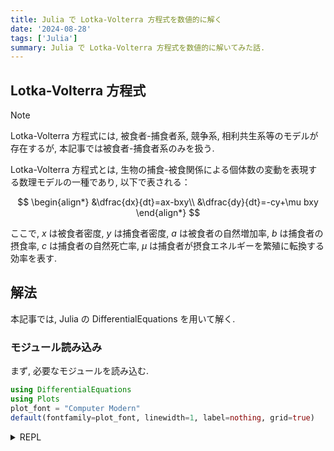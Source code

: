 ```yaml
---
title: Julia で Lotka-Volterra 方程式を数値的に解く
date: '2024-08-28'
tags: ['Julia']
summary: Julia で Lotka-Volterra 方程式を数値的に解いてみた話.
---
```


## Lotka-Volterra 方程式

> [!NOTE]
> Lotka-Volterra 方程式には, 被食者-捕食者系, 競争系, 相利共生系等のモデルが存在するが, 本記事では被食者-捕食者系のみを扱う.

Lotka-Volterra 方程式とは, 生物の捕食-被食関係による個体数の変動を表現する数理モデルの一種であり, 以下で表される：

$$
\begin{align*}
&\dfrac{dx}{dt}=ax-bxy\\
&\dfrac{dy}{dt}=-cy+\mu bxy
\end{align*}
$$

ここで, $x$ は被食者密度, $y$ は捕食者密度, $a$ は被食者の自然増加率, $b$ は捕食者の摂食率, $c$ は捕食者の自然死亡率, $\mu$ は捕食者が摂食エネルギーを繁殖に転換する効率を表す. 

## 解法

本記事では, Julia の DifferentialEquations を用いて解く.

### モジュール読み込み

まず, 必要なモジュールを読み込む. 

```julia
using DifferentialEquations
using Plots
plot_font = "Computer Modern"
default(fontfamily=plot_font, linewidth=1, label=nothing, grid=true)
```

<details>
<summary>REPL</summary>
```julia-repl
julia> using DifferentialEquations

julia> using Plots

julia> plot_font = "Computer Modern"
"Computer Modern"

julia> default(fontfamily=plot_font, linewidth=1, label=nothing, grid=true)

```
</details>

### 問題設定

次に, Lotka-Volterra 方程式を Julia で定式化する.

```julia
function lotka_volterra!(du, u, p, t)
    a, b, c, μ = p
    x, y = u
    du[1] = a * x - b * x * y
    du[2] = μ * x * y - c * y
end
```

<details>
<summary>REPL</summary>
```julia-repl
julia> function lotka_volterra!(du, u, p, t)
           a, b, c, μ = p
           x, y = u
           du[1] = a * x - b * x * y
           du[2] = μ * x * y - c * y
       end
lotka_volterra! (generic function with 1 method)

```
</details>

### パラメータ設定

次に, パラメータを設定する.

```julia
a = 1.1
b = 0.4
c = 0.4
μ = 0.1

p = (a, b, c, μ)
```

<details>
<summary>REPL</summary>
```julia-repl
julia> a = 1.1
1.1

julia> b = 0.4
0.4

julia> c = 0.4
0.4

julia> μ = 0.1
0.1

julia>

julia> p = (a, b, c, μ)
(1.1, 0.4, 0.4, 0.1)

```
</details>

### 初期条件と階の範囲の設定

次に, 初期条件と解の範囲を設定する.

```julia
u0 = [10.0, 5.0]
tspan = (0.0, 50.0)
```

<details>
<summary>REPL</summary>
```julia-repl
julia> u0 = [10.0, 5.0]
2-element Vector{Float64}:
 10.0
  5.0

julia> tspan = (0.0, 50.0)
(0.0, 50.0)

```
</details>

### 問題の定義と解の計算

```julia
prob = ODEProblem(lotka_volterra!, u0, tspan, p)
sol = solve(prob)
```

<details>
<summary>REPL</summary>
```julia-repl
julia> prob = ODEProblem(lotka_volterra!, u0, tspan, p)
ODEProblem with uType Vector{Float64} and tType Float64. In-place: true
timespan: (0.0, 50.0)
u0: 2-element Vector{Float64}:
 10.0
  5.0

julia> sol = solve(prob)
retcode: Success
Interpolation: specialized 4th order "free" interpolation, specialized 2nd order "free" stiffness-aware interpolation
t: 56-element Vector{Float64}:
  0.0
  0.10551052180168205
  0.3026858596029679
  0.544216162029267
  0.8667001358219422
  1.290752093822806
  1.7003476232387265
  2.2799589614331133
  2.882391006071913
  3.543472793323572
  4.326489593554792
  5.302659637431677
  6.963443099602529
  ⋮
 38.19836931152591
 39.838659848395615
 41.16261629602774
 42.54163919084672
 43.520484417635416
 44.36703417737004
 45.12268565170904
 45.803326845977956
 46.6942006009366
 47.56185147161654
 48.716821800426615
 50.0
u: 56-element Vector{Vector{Float64}}:
 [10.0, 5.0]
 [9.035627005169454, 5.299839898200966]
 [7.2519783179682475, 5.750076609572348]
 [5.3322876509632415, 6.0725687751425825]
 [3.445570572857435, 6.136242934717593]
 [1.9876933916021085, 5.791725958718605]
 [1.260857484176088, 5.246249684158559]
 [0.7793800583895246, 4.4050613386031285]
 [0.5774381211452372, 3.6027620299304046]
 [0.5098173175276516, 2.865039146276961]
 [0.5500951340758927, 2.181735189174335]
 [0.7795716913377725, 1.572474529264101]
 [2.118736661257719, 1.004176672543559]
 ⋮
 [1.0061244645004324, 1.3371372224811882]
 [2.9857121817598737, 0.9292591888113896]
 [7.767258822631018, 1.0644948778605032]
 [13.712147771527462, 2.9448359380604394]
 [7.006151179114605, 5.8233785729636]
 [2.2798679109384095, 5.929732938997305]
 [1.0060307334488037, 4.916269057596703]
 [0.6374632520786015, 3.95149560119708]
 [0.5046844403917583, 2.906203763361891]
 [0.5490656370547375, 2.1478912561942285]
 [0.8601521201225086, 1.462986213750023]
 [1.884380037612957, 1.0323197430186637]

```
</details>

### 結果のプロット

計算結果をプロットする.

```julia
plot(sol, xlabel="Time", ylabel="Population", label=["Prey" "Predator"], dpi=300)
```

<details>
<summary>REPL</summary>
```julia-repl
julia> plot(sol, xlabel="Time", ylabel="Population", label=["Prey" "Predator"], dpi=300)

```
</details>

![lv01](/static/images/latex/lv01.png)
